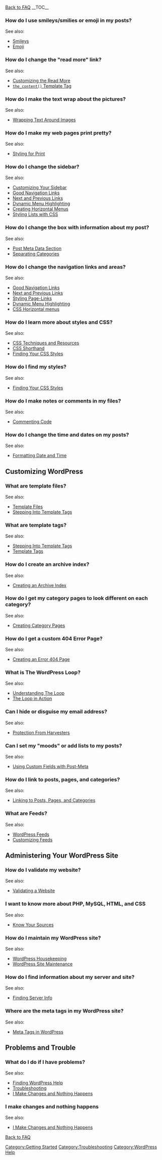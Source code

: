 {{Languages|
{{en|FAQ New To WordPress}}
{{fi|UKK/Uudet käyttäjät}}
{{ja|FAQ/WordPress のはじめ方}}
{{th|FAQ New To WordPress}}
{{zh-cn|WordPress 常见问题解答}}
{{zh-tw|WordPress 常見問題解答}}
}}

[[FAQ|Back to FAQ]]
__TOC__

===How do I use smileys/smilies or emoji in my posts?===
See also:
*[[Using_Smilies|Smileys]]
*[[Emoji]]

===How do I change the "read more" link?===
See also:
*[[Customizing the Read More]]
*[[Template Tags/the_content|<tt>the_content()</tt> Template Tag]]

===How do I make the text wrap about the pictures?===
See also:
*[[Wrapping Text Around Images]]

===How do I make my web pages print pretty?===
See also:
*[[Styling for Print]]

===How do I change the sidebar?===
See also:
*[[Customizing Your Sidebar]]
*[[Good Navigation Links]]
*[[Next and Previous Links]]
*[[Dynamic Menu Highlighting]]
*[[Creating Horizontal Menus]]
*[[Styling Lists with CSS]]

===How do I change the box with information about my post?===
See also:
*[[Post Meta Data Section]]
*[[Separating Categories]]

===How do I change the navigation links and areas?===
See also:
*[[Good Navigation Links]]
*[[Next and Previous Links]]
*[[Styling Page-Links]]
*[[Dynamic Menu Highlighting]]
*[[Creating Horizontal Menus|CSS Horizontal menus]]

===How do I learn more about styles and CSS?===
See also:
*[[CSS|CSS Techniques and Resources]]
*[[CSS Shorthand]]
*[[Finding Your CSS Styles]]

===How do I find my styles?===
See also:
*[[Finding Your CSS Styles]]

===How do I make notes or comments in my files?===
See also:
*[[Commenting Code]]

===How do I change the time and dates on my posts?===
See also:
*[[Formatting Date and Time]]

==Customizing WordPress==

===What are template files?===
See also:
*[[Templates|Template Files]]
*[[Stepping Into Template Tags]]

===What are template tags?===
See also:
*[[Stepping Into Template Tags]]
*[[Template Tags]]

===How do I create an archive index?===
See also:
*[[Creating_an_Archive_Index|Creating an Archive Index]]

===How do I get my category pages to look different on each category?===
See also:
*[[Category_Templates|Creating Category Pages]]

===How do I get a custom 404 Error Page?===
See also:
*[[Creating an Error 404 Page]]

===What is The WordPress Loop?===
See also:
*[[The_Loop|Understanding The Loop]]
*[[The Loop in Action]]

===Can I hide or disguise my email address?===
See also:
*[[Protection From Harvesters]]

===Can I set my "moods" or add lists to my posts?===
See also:
*[[Custom Fields|Using Custom Fields with Post-Meta]]

===How do I link to posts, pages, and categories?===
See also:
*[[Linking Posts Pages and Categories|Linking to Posts, Pages, and Categories]]

===What are Feeds?===
See also:
*[[WordPress Feeds]]
*[[Customizing Feeds]]

==Administering Your WordPress Site==

===How do I validate my website?===
See also:
*[[Validating a Website]]

===I want to know more about PHP, MySQL, HTML, and CSS===
See also:
*[[Know Your Sources]]

===How do I maintain my WordPress site?===
See also:
*[[WordPress Housekeeping]]
*[[WordPress Site Maintenance]]

===How do I find information about my server and site?===
See also:
*[[Finding Server Info]]

===Where are the meta tags in my WordPress site?===
See also:
*[[Meta Tags in WordPress]]

==Problems and Trouble==

===What do I do if I have problems?===
See also:
*[[Finding WordPress Help]]
*[[Troubleshooting]]
*[[I Make Changes and Nothing Happens]]

===I make changes and nothing happens===
See also:
*[[I Make Changes and Nothing Happens]]


[[FAQ|Back to FAQ]]

[[Category:Getting Started]]
[[Category:Troubleshooting]]
[[Category:WordPress Help]]